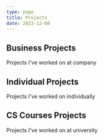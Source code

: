 ---
type: page
title: Projects
date: 2023-12-08
---

## Business Projects

Projects I've worked on at company

## Individual Projects

Projects I've worked on individually

## CS Courses Projects

Projects I've worked on at university
